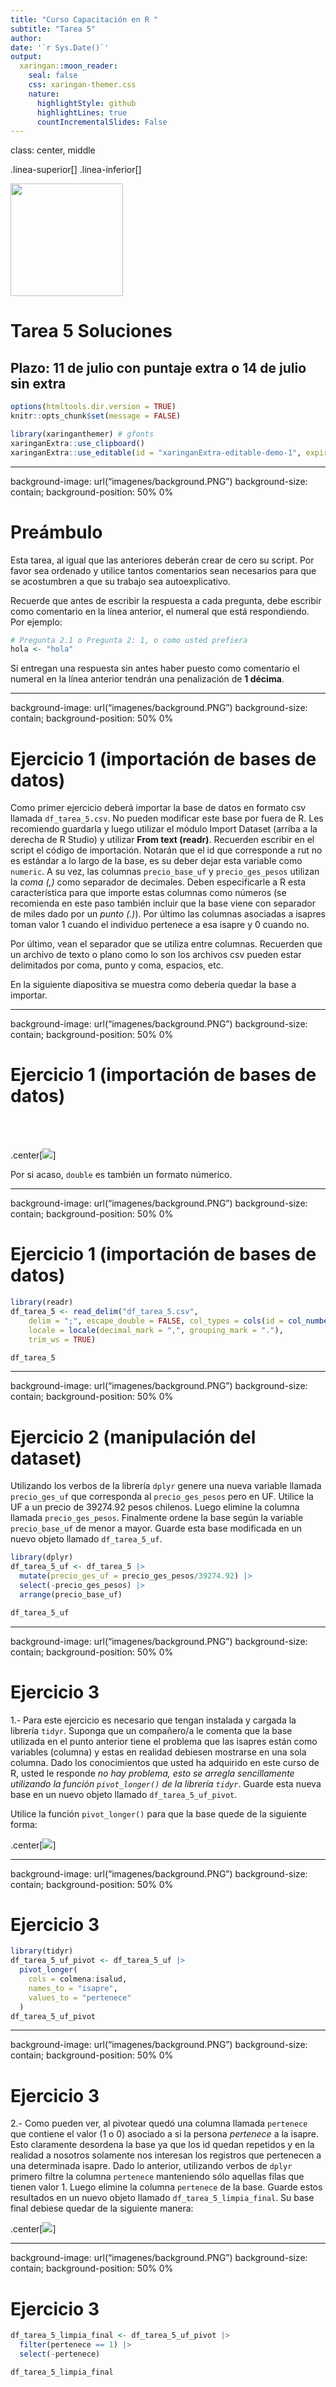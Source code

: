 ---
title: "Curso Capacitación en R "
subtitle: "Tarea 5"  
author: 
date: '`r Sys.Date()`'
output:
  xaringan::moon_reader:
    seal: false
    css: xaringan-themer.css
    nature:
      highlightStyle: github
      highlightLines: true
      countIncrementalSlides: False
---

class: center, middle

.linea-superior[]
.linea-inferior[]


<img src="imagenes/logo_super_portada.png" width="180" />


# Tarea 5 Soluciones

## Plazo: 11 de julio con puntaje extra o 14 de julio sin extra

```{r setup, include=FALSE} 
options(htmltools.dir.version = TRUE)
knitr::opts_chunk$set(message = FALSE) 
```


```{r xaringan-themer, include=FALSE, warning=FALSE}
library(xaringanthemer) # gfonts
xaringanExtra::use_clipboard()
xaringanExtra::use_editable(id = "xaringanExtra-editable-demo-1", expires = 1)
```

---

background-image: url("imagenes/background.PNG")
background-size: contain;
background-position: 50% 0%

# Preámbulo 

Esta tarea, al igual que las anteriores deberán crear
de cero su script. Por favor sea ordenado y utilice tantos comentarios sean
necesarios para que se acostumbren a que su trabajo sea autoexplicativo.

Recuerde que antes de escribir la respuesta a cada pregunta, debe escribir como comentario
en la línea anterior, el numeral que está respondiendo. Por ejemplo:

```{r }
# Pregunta 2.1 o Pregunta 2: 1, o como usted prefiera
hola <- "hola"
```

Si entregan una respuesta sin antes haber puesto como comentario el numeral en 
la línea anterior tendrán una penalización de **1 décima**.

---

background-image: url("imagenes/background.PNG")
background-size: contain;
background-position: 50% 0%

# Ejercicio 1 (importación de bases de datos)

Como primer ejercicio deberá importar la base de datos en formato csv llamada 
`df_tarea_5.csv`. No pueden modificar este base por fuera de R. Les recomiendo
guardarla y luego utilizar el módulo Import Dataset (arriba a la derecha de R Studio) y 
utilizar **From text (readr)**. Recuerden escribir en el script el código de importación.
Notarán que el id que corresponde a rut no es estándar a lo largo de la base, es su deber
dejar esta variable como `numeric`. A su vez, las columnas `precio_base_uf` y `precio_ges_pesos` 
utilizan la *coma (,)* como separador de decimales. Deben especificarle a R esta característica para que 
importe estas columnas como números (se recomienda en este paso también incluir que la base viene con
separador de miles dado por un *punto (.)*). Por último las columnas asociadas a isapres toman valor $1$ 
cuando el individuo pertenece a esa isapre y $0$ cuando no. 

Por último, vean el separador que se utiliza entre columnas. Recuerden que un archivo de texto o 
plano como lo son los archivos csv pueden estar delimitados por coma, punto y coma, espacios, etc.

En la siguiente diapositiva se muestra como debería quedar la base a importar.

---

background-image: url("imagenes/background.PNG")
background-size: contain;
background-position: 50% 0%

# Ejercicio 1 (importación de bases de datos)

<br/>
<br/>

.center[<img src="imagenes/tarea_5_1.png"  />]


Por si acaso, `double` es también un formato númerico.

---

background-image: url("imagenes/background.PNG")
background-size: contain;
background-position: 50% 0%

# Ejercicio 1 (importación de bases de datos)

```{r include=TRUE}
library(readr)
df_tarea_5 <- read_delim("df_tarea_5.csv", 
    delim = ";", escape_double = FALSE, col_types = cols(id = col_number()), 
    locale = locale(decimal_mark = ",", grouping_mark = "."), 
    trim_ws = TRUE)

df_tarea_5
```

---

background-image: url("imagenes/background.PNG")
background-size: contain;
background-position: 50% 0%

# Ejercicio 2 (manipulación del dataset)

Utilizando los verbos de la librería `dplyr` genere una nueva variable llamada 
`precio_ges_uf` que corresponda al `precio_ges_pesos` pero en UF. Utilice la UF a un 
precio de $39274.92$ pesos chilenos. Luego elimine la columna llamada `precio_ges_pesos`.
Finalmente ordene la base según la variable `precio_base_uf` de menor a mayor. 
Guarde esta base modificada en un nuevo objeto llamado `df_tarea_5_uf`.

```{r include=TRUE}
library(dplyr)
df_tarea_5_uf <- df_tarea_5 |>
  mutate(precio_ges_uf = precio_ges_pesos/39274.92) |>
  select(-precio_ges_pesos) |>
  arrange(precio_base_uf)

df_tarea_5_uf
```

---

background-image: url("imagenes/background.PNG")
background-size: contain;
background-position: 50% 0%

# Ejercicio 3

1.- Para este ejercicio es necesario que tengan instalada y cargada la librería `tidyr`.
Suponga que un compañero/a le comenta que la base utilizada en el punto anterior tiene 
el problema que las isapres están como variables (columna) y estas en realidad 
debiesen mostrarse en una sola columna. Dado los conocimientos que usted ha adquirido 
en este curso de R, usted le responde *no hay problema, esto se arregla sencillamente 
utilizando la función `pivot_longer()` de la librería `tidyr`*. Guarde esta nueva base 
en un nuevo objeto llamado `df_tarea_5_uf_pivot`.

Utilice la función `pivot_longer()` para que la base quede de la siguiente forma:

.center[<img src="imagenes/tarea_5_2.png"  />]

---

background-image: url("imagenes/background.PNG")
background-size: contain;
background-position: 50% 0%

# Ejercicio 3

```{r include=TRUE}
library(tidyr)
df_tarea_5_uf_pivot <- df_tarea_5_uf |>
  pivot_longer(
    cols = colmena:isalud,
    names_to = "isapre",
    values_to = "pertenece"
  )
df_tarea_5_uf_pivot
```

---

background-image: url("imagenes/background.PNG")
background-size: contain;
background-position: 50% 0%

# Ejercicio 3

2.- Como pueden ver, al pivotear quedó una columna llamada `pertenece` que 
contiene el valor ($1$ o $0$) asociado a si la persona *pertenece* a la isapre. Esto 
claramente desordena la base ya que los id quedan repetidos y en la realidad a nosotros 
solamente nos interesan los registros que pertenecen a una determinada isapre. Dado lo anterior,
utilizando verbos de `dplyr` primero filtre la columna `pertenece` manteniendo sólo aquellas 
filas que tienen valor $1$. Luego elimine la columna `pertenece` de la base. Guarde estos resultados en un 
nuevo objeto llamado `df_tarea_5_limpia_final`. Su base final debiese quedar de la siguiente 
manera:

.center[<img src="imagenes/tarea_5_3.png"  />]

---

background-image: url("imagenes/background.PNG")
background-size: contain;
background-position: 50% 0%

# Ejercicio 3

```{r include=TRUE}
df_tarea_5_limpia_final <- df_tarea_5_uf_pivot |>
  filter(pertenece == 1) |>
  select(-pertenece)

df_tarea_5_limpia_final
```
